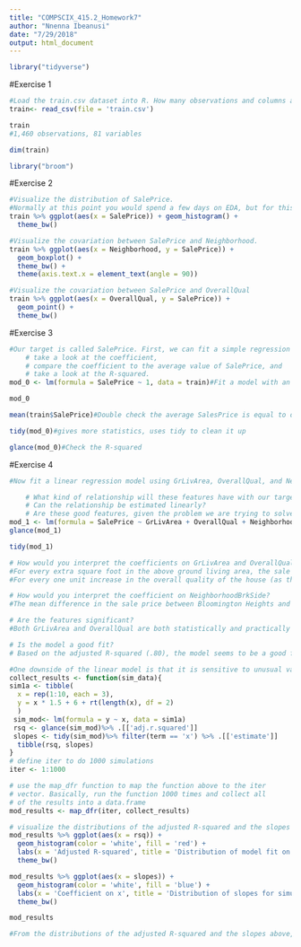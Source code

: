 ```yaml
---
title: "COMPSCIX_415.2_Homework7"
author: "Nnenna Ibeanusi"
date: "7/29/2018"
output: html_document
---
```


```r
library("tidyverse")
```

#Exercise 1
```r
#Load the train.csv dataset into R. How many observations and columns are there?
train<- read_csv(file = 'train.csv')
```

```r
train
#1,460 observations, 81 variables
```

```r
dim(train)
```

```r
library("broom")
```


#Exercise 2
```r
#Visualize the distribution of SalePrice.
#Normally at this point you would spend a few days on EDA, but for this homework we will do some very basic EDA and get right to fitting some linear regression models.
train %>% ggplot(aes(x = SalePrice)) + geom_histogram() +
  theme_bw()
```


```r
#Visualize the covariation between SalePrice and Neighborhood.
train %>% ggplot(aes(x = Neighborhood, y = SalePrice)) +
  geom_boxplot() +
  theme_bw() +
  theme(axis.text.x = element_text(angle = 90)) 
```


```r
#Visualize the covariation between SalePrice and OverallQual
train %>% ggplot(aes(x = OverallQual, y = SalePrice)) +
  geom_point() +
  theme_bw()
```

#Exercise 3
```r
#Our target is called SalePrice. First, we can fit a simple regression model consisting of only the intercept (the average of SalePrice). Fit the model and then use the broom package to
    # take a look at the coefficient,
    # compare the coefficient to the average value of SalePrice, and
    # take a look at the R-squared.
mod_0 <- lm(formula = SalePrice ~ 1, data = train)#Fit a model with an intercept onliy
```
```r
mod_0
```

```r
mean(train$SalePrice)#Double check the average SalesPrice is equal to our model's coefficient
```

```r
tidy(mod_0)#gives more statistics, uses tidy to clean it up 
```
```r
glance(mod_0)#Check the R-squared
```

#Exercise 4
```r
#Now fit a linear regression model using GrLivArea, OverallQual, and Neighborhood as the features. Don’t forget to look at data_description.txt to understand what these variables mean. Ask yourself these questions before fitting the model:

    # What kind of relationship will these features have with our target?
    # Can the relationship be estimated linearly?
    # Are these good features, given the problem we are trying to solve?
mod_1 <- lm(formula = SalePrice ~ GrLivArea + OverallQual + Neighborhood, data = train)
glance(mod_1)
```

```r
tidy(mod_1)
```

```r
# How would you interpret the coefficients on GrLivArea and OverallQual?
#For every extra square foot in the above ground living area, the sale price increases, on average, by $62, with all other features being held constant. 
#For every one unit increase in the overall quality of the house (as this value goes up, the quality is higher), the mean increase in the sale price is $21700.
```

```r
# How would you interpret the coefficient on NeighborhoodBrkSide?
#The mean difference in the sale price between Bloomington Heights and Brookside is -$14064, so Brookside is a less expensive area to live.
```
```r
# Are the features significant?
#Both GrLivArea and OverallQual are both statistically and practically significant. For neighborhood, many of the categories are significant (both statistically and practically), and some are not statistically significant.
```

```r
# Is the model a good fit?
# Based on the adjusted R-squared (.80), the model seems to be a good fit to the data.
```

```r
#One downside of the linear model is that it is sensitive to unusual values because the distance incorporates a squared term. Fit a linear model to the simulated data below (use y as the target and x as the feature), and look at the resulting coefficients and R-squared. Rerun it about 5-6 times to generate different simulated datasets. What do you notice about the model’s coefficient on x and the R-squared values?
collect_results <- function(sim_data){
sim1a <- tibble(
  x = rep(1:10, each = 3),
  y = x * 1.5 + 6 + rt(length(x), df = 2)
  )
 sim_mod<- lm(formula = y ~ x, data = sim1a)
 rsq <- glance(sim_mod)%>% .[['adj.r.squared']]
 slopes <- tidy(sim_mod)%>% filter(term == 'x') %>% .[['estimate']]
  tibble(rsq, slopes)
}
# define iter to do 1000 simulations
iter <- 1:1000

# use the map_dfr function to map the function above to the iter
# vector. Basically, run the function 1000 times and collect all
# of the results into a data.frame
mod_results <- map_dfr(iter, collect_results)

# visualize the distributions of the adjusted R-squared and the slopes
mod_results %>% ggplot(aes(x = rsq)) +
  geom_histogram(color = 'white', fill = 'red') +
  labs(x = 'Adjusted R-squared', title = 'Distribution of model fit on simulated data') +
  theme_bw()
```

```r
mod_results %>% ggplot(aes(x = slopes)) +
  geom_histogram(color = 'white', fill = 'blue') +
  labs(x = 'Coefficient on x', title = 'Distribution of slopes for simulated data models') +
  theme_bw()
```

```r
mod_results
```

```r
#From the distributions of the adjusted R-squared and the slopes above, we can see that even when we simulate data from a known model, the slope and the model fit can vary widely simply because of slight changes in the data. This illustrates how sensitive regression can be.
```

